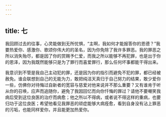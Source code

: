 ```yaml
---
---
---
```

title: 七
---

我回顾过去的往事，心灵能做到无所忧惧，“主啊，我如何才能报答你的恩德？”我要热爱你、感激你、歌颂你伟大的的圣名，因为你免除了我许多罪恶。我的罪恶之所以消失殆尽，都是因了你的赏赐予仁爱，而我之所以能够不再犯罪，也是出于你的恩泽，因为我既然能够只是为了罪行而喜爱罪行，那么任何坏事都能干得出来。

我意识到不管是我自己主动犯的罪，还是因为你的指引而避免不犯的罪，都已经被赦免。谁会联想到自己的无能为力，敢把纯洁天真归于自己努力的结果，敢少爱你一些，仿佛你对待悔过自新者的宽容与慈爱对他来说并不那么重要？又有谁肯于听从你的召唤，应声而追随你，避免了我因回忆而向你忏悔的罪过？请他不要嘲笑我病后受到这位良医的治疗而病愈；他之所以不得病，或者说不得这样的重病，也要归功于这位良医；希望他看见我罪恶的顽症能够大病痊愈，看到自身没有沾上罪恶的污垢，也能同样爱你，并且能更加热爱你。